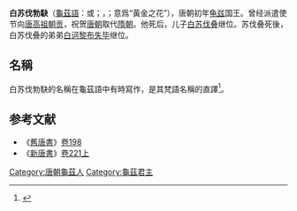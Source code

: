 '''白苏伐勃駃'''（[[龜茲語|龜茲語]]：{{lang|txb|''Swarnabūṣpe''}}或{{lang|txb|''Ysāṣṣa-pyāpyo''}}；{{lang-sa|सुवर्णपुष्प}}，{{transl|sa|''Suvarnapushpa''}}；意爲“黃金之花”），唐朝初年[[龟兹|龟兹]]国王。曾经派遣使节向[[唐高祖|唐高祖]][[朝贡|朝贡]]，祝贺[[唐朝|唐朝]]取代[[隋朝|隋朝]]。他死后，儿子[[白苏伐叠|白苏伐叠]]继位。苏伐叠死後，白苏伐叠的弟弟[[白诃黎布失毕|白诃黎布失毕]]继位。

==名稱==
白苏伐勃駃的名稱在龜茲語中有時寫作{{lang|txb|''Ysāṣṣa-pyāpyo''}}，是其梵語名稱的直譯<ref name="TochBDict">{{cite book |last=Adams |first=Douglas Q. |date=2013 |title=A Dictionary of Tocharian B (2 Vols.): Revised and Greatly Enlarged Edition |url=https://brill.com/view/title/31540 |location=Leiden, The Netherlands |publisher=Brill {{pipe}} Rodopi |page= |isbn=978-90-420-3671-0 |access-date=2021-04-25 |archive-date=2020-07-28 |archive-url=https://web.archive.org/web/20200728094001/https://brill.com/view/title/31540 |dead-url=no }}</ref>。

==参考文献==
{{reflist}}
*《[[舊唐書|舊唐書]]》[[s:舊唐書/卷198|卷198]]
*《[[新唐書|新唐書]]》[[s:新唐书/卷221上|卷221上]]

{{start box}}
{{s-before|[[白苏尼咥|白苏尼咥]]}}
{{s-title|[[龟兹|龟兹]]国王|600—624}}
{{s-after|[[白苏伐叠|白苏伐叠]]}}
{{end box}}

[[Category:唐朝龜茲人|Category:唐朝龜茲人]]
[[Category:龜茲君主|Category:龜茲君主]]